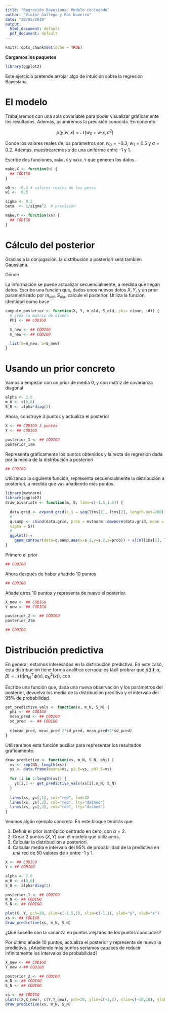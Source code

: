 ```yaml
---
title: "Regresión Bayesiana. Modelo conjugado"
author: "Victor Gallego y Roi Naveiro"
date: "20/05/2019"
output:
  html_document: default
  pdf_document: default
---
```


```r
knitr::opts_chunk$set(echo = TRUE)
```


**Cargamos los paquetes**
```r
library(ggplot2)
```

Este ejercicio pretende arrojar algo de intuición sobre la regresión Bayesiana.

# El modelo

Trabajaremos con una sola covariable para poder visualizar gráficamente los resultados. Además, asumiremos la precisión conocida. En concreto

$$
p(y \vert w,x) = \mathcal{N} (w_0 + w_1x, \sigma^2)
$$

Donde los valores reales de los parámetros son $w_0 = -0.3$, $w_1 = 0.5$ y $\sigma = 0.2$. Además, muestrearemos $x$ de una uniforme entre -1 y 1.

Escribe dos funciones, ```make.X``` y ```make.Y``` que generen los datos.

```r
make.X <- function(n) {
  ## CÓDIGO
}

w0 <- -0.3 # valores reales de los pesos
w1 <-  0.5

sigma <- 0.2
beta  <- 1/sigma^2  # precision

make.Y <- function(xs) {
  ## CÓDIGO
}
```


# Cálculo del posterior

Gracias a la conjugación, la distribución a posteriori será también Gaussiana. 

\begin{equation}
p(w \vert \boldsymbol{t}, X) = \mathcal{N}(w \vert m_N, S_N)
\end{equation}

Donde

\begin{eqnarray*}
m_N &=& S_N(S_0^{-1} m_0 + \beta \Phi^\top \boldsymbol{t}) \\
S_N^{-1} &=& S_0^{-1} + \beta \Phi^\top \Phi
\end{eqnarray*}

La información se puede actualizar secuencialmente, a medida que llegan datos. Escribe una función que, dados unos nuevos datos $X,Y$, y un prior parametrizado por $m_{old}$, $S_{old}$, calcule el posterior. Utiliza la función identidad como base

```r
compute_posterior <- function(X, Y, m_old, S_old, phi= c(one, id)) {
  # crea la matriz de diseño
  Phi <- ## CÓDIGO

  S_new <- ## CÓDIGO
  m_new <- ## CÓDIGO

  list(m=m_new, S=S_new) 
}
```


# Usando un prior concreto

Vamos a empezar con un prior de media 0, y con matriz de covarianza diagonal

```r
alpha <- 2.0
m_0 <- c(0,0)        
S_0 <- alpha*diag(2) 
```

Ahora, construye 3 puntos y actualiza el posterior

```r
X <- ## CÓDIGO 3 puntos
Y <- ## CÓDIGO

posterior_1 <- ## CÓDIGO
posterior_1$m
```

Representa gráficamente los puntos obtenidos y la recta de regresión dada por la media de la distribución a posteriori

```r
## CÓDIGO
```

Utilizando la siguiente función, representa secuencialmente la distribución a posteriori, a medida que vas añadiendo más puntos.
```r
library(mvtnorm)
library(ggplot2)
draw_bivariate <- function(m, S, lims=c(-1.5,1.5)) {
    
  data.grid <- expand.grid(s.1 = seq(lims[1], lims[2], length.out=200), s.2 = seq(lims[1], lims[2], length.out=200))
  #
  q.samp <- cbind(data.grid, prob = mvtnorm::dmvnorm(data.grid, mean = m, 
  sigma = S))
  #
  ggplot() + 
    geom_contour(data=q.samp,aes(x=s.1,y=s.2,z=prob)) + xlim(lims[1], lims[2]) + ylim(lims[1], lims[2]) + geom_hline(yintercept=w1, linetype="dashed", color = "red") + geom_vline(xintercept=w0, linetype="dashed", color = "red") + xlab("w0") + ylab("w1")
}

```


Primero el prior

```r
## CÓDIGO
```

Ahora después de haber añadido 10 puntos

```r
## CÓDIGO
```

Añade otros 10 puntos y representa de nuevo el posterior.

```r
X_new <- ## CÓDIGO
Y_new <- ## CÓDIGO

posterior_2 <- ## CÓDIGO
posterior_2$m
```

```r
## CÓDIGO
```

# Distribución predictiva

En general, estamos interesados en la distribución predictiva. En este caso, esta distribución tiene forma analítica cerrada: es fácil probrar que $p(t \vert \boldsymbol{t},\alpha, \beta) = \mathcal{N}(t \vert m_N^\top \phi(x), \sigma_N^2(x))$, con

\begin{equation}
\sigma_N^2(x) = \frac{1}{\beta} + \phi(x)^\top S_N \phi(x)
\end{equation}

Escribe una función que, dada una nueva observación y los parámetros del posterior, devuelva los media de la distribución preditiva y el intervalo del 95% de probabilidad.

```r
get_predictive_vals <- function(x, m_N, S_N) {
  phi <- ## CÓDIGO
  mean_pred <- ## CÓDIGO
  sd_pred  <- ## CÓDIGO
  
  c(mean_pred, mean_pred-2*sd_pred, mean_pred+2*sd_pred)
}

```

Utilizaremos esta función auxiliar para representar los resultados gráficamente.

```r
draw_predictive <- function(xs, m_N, S_N, phi) {
  vs <- rep(NA, length(xs))
  ys <- data.frame(means=vs, p2.5=vs, p97.5=vs)  
  
  for (i in 1:length(xs)) { 
    ys[i,] <- get_predictive_vals(xs[i],m_N, S_N)
  }
  
  lines(xs, ys[,1], col="red", lwd=2)
  lines(xs, ys[,2], col="red", lty="dashed")
  lines(xs, ys[,3], col="red", lty="dashed")
}
```



Veamos algún ejemplo concreto. En este bloque tendrás que:

1. Definir el prior isotrópico centrado en cero, con $\alpha = 2$.
2. Crear 2 puntos $(X,Y)$ con el modelo que utilizamos.
3. Calcular la distribuciión a posteriori.
4. Calcular media e intervalo del 95% de probabilidad de la predictiva en una red de 50 valores de x entre -1 y 1.
```r
X <- ## CÓDIGO
Y <-## CÓDIGO

alpha <- 2.0
m_0 <- c(0,0)        
S_0 <- alpha*diag(2) 

posterior_1 <- ## CÓDIGO
m_N <- ## CÓDIGO
S_N <- ## CÓDIGO

plot(X, Y, pch=20, ylim=c(-1.5,1), xlim=c(-1,1), ylab="y", xlab="x")
xs <- ## CÓDIGO
draw_predictive(xs, m_N, S_N)
```

¿Qué sucede con la varianza en puntos alejados de los puntos conocidos?

Por último añade 10 puntos, actualiza el posterior y representa de nuevo la predictiva. ¿Añadiendo más puntos seríamos capaces de reducir infinitamente los intervalos de probabilidad?

```r
X_new <- ## CÓDIGO
Y_new <-## CÓDIGO

posterior_2 <- ## CÓDIGO
m_N <- ## CÓDIGO
S_N <- ## CÓDIGO

xs <- ## CÓDIGO
plot(c(X,X_new), c(Y,Y_new), pch=20, ylim=c(-2,2), xlim=c(-10,10), ylab="y", xlab="x")
draw_predictive(xs, m_N, S_N)
```







